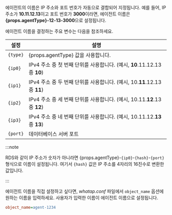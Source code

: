 <Title level={props.level} hashid="naming">에이전트 이름 설정</Title>

<Title level={props.level + 1}>자동 설정하기</Title>

에이전트의 이름은 IP 주소와 포트 번호가 자동으로 결합되어 지정됩니다. 예를 들어, IP 주소가 **10.11.12.13**이고 포트 번호가 **3000**이라면, 에이전트 이름은 <b>{props.agentType}-12-13-3000</b>으로 설정됩니다.

에이전트 이름을 결정하는 주요 변수는 다음을 참조하세요.

| 설정     | 설명                                                                      |
| -------- | ------------------------------------------------------------------------- |
| `{type}` | {props.agentType} 값을 사용합니다.                                             |
| `{ip0}`  | IPv4 주소 중 첫 번째 단위를 사용합니다. (예시, **10**.11.12.13 중 **10**) |
| `{ip1}`  | IPv4 주소 중 두 번째 단위를 사용합니다. (예시, 10.**11**.12.13 중 **11**) |
| `{ip2}`  | IPv4 주소 중 세 번째 단위를 사용합니다. (예시, 10.11.**12**.13 중 **12**) |
| `{ip3}`  | IPv4 주소 중 네 번째 단위를 사용합니다. (예시, 10.11.12.**13** 중 **13**) |
| `{port}` | 데이터베이스 서버 포트                                                    |

:::note

RDS와 같이 IP 주소가 숫자가 아니라면 {props.agentType}-`{ip0}`-`{hash}`-`{port}` 형식으로 이름이 설정됩니다. 여기서 `{hash}` 값은 IP 주소를 4자리의 16진수로 변환한 값입니다.

:::

<Title level={props.level + 1}>수동 설정하기</Title>

에이전트 이름을 직접 설정하고 싶다면, *whatap.conf* 파일에서 `object_name` 옵션에 원하는 이름을 입력하세요. 사용자가 입력한 이름이 에이전트 이름으로 설정됩니다.

```ini title="whatap.conf"
object_name=agent-1234
```